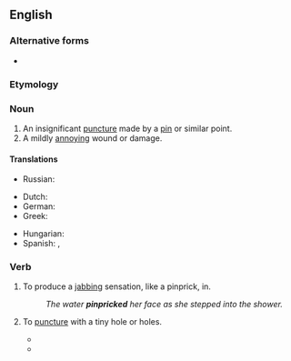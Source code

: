 {{also|pin-prick}}
==English==

===Alternative forms===
* {{l|en|pin-prick}}

===Etymology===
{{compound|en|pin|prick}}

===Noun===
{{en-noun}}

# An insignificant [[puncture]] made by a [[pin]] or similar point.
# A mildly [[annoying]] wound or damage.

====Translations====
{{trans-top|an insignificant puncture made by a pin or similar point}}
* Russian: {{t+|ru|прокол|m}}
{{trans-mid}}
{{trans-bottom}}

{{trans-top|a mildly annoying wound or damage}}
{{trans-mid}}
{{trans-bottom}}

{{checktrans-top}}
* Dutch: {{t+|nl|speldenprik|m}}
* German: {{t+|de|Nadelstich|m}}
* Greek: {{t+|el|βελονιά|f}}
{{trans-mid}}
* Hungarian: {{t+|hu|tűszúrás}}
* Spanish: {{t|es|pinchazo|m}}, {{t+|es|piquete|m}}
{{trans-bottom}}

===Verb===
{{en-verb}}

# {{lb|en|transitive}} To produce a [[jab]]bing sensation, like a pinprick, in.
#: ''The water '''pinpricked''' her face as she stepped into the shower.''
# {{lb|en|transitive}} To [[puncture]] with a tiny hole or holes.
#* {{quote-book|1=en|year=1966|author=James Workman|title=The Mad Emperor|publisher=Scripts|location=Melbourne, Sydney|page=144|passage=By now it was dark, velvety dark with a moon, a darkness '''pinpricked''' by the lights from the landing place now drawing rapidly closer.}}
#* {{quote-book|en|year=2017 |title=Decline and Fall on Savage Street|author=Fiona Farrell|page=164 |ISBN=9780143770633|passage=He had always had to repress the urge to '''pinprick''' her enthusiasms.}}